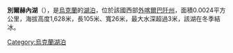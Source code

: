 '''別爾赫內湖'''（{{lang-uk|Верхнє озеро}}），是[[烏克蘭|烏克蘭]]的[[湖泊|湖泊]]，位於該國西部[[外喀爾巴阡州|外喀爾巴阡州]]，面積0.0024平方公里，海拔高度1,628米，長105米、寬26米，最大水深超過3米，該湖在冬季結冰。

{{coord|48|7|53.7|N|24|31|24.7|E|type:mountain|display=title}}

{{Ukraine-geo-stub}}
[[Category:烏克蘭湖泊|Category:烏克蘭湖泊]]